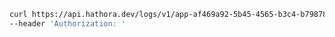 ```bash Example Request
curl https://api.hathora.dev/logs/v1/app-af469a92-5b45-4565-b3c4-b79878de67d2/process/cbfcddd2-0006-43ae-996c-995fff7bed2e?follow=false&tailLines=100 \
--header 'Authorization: '
```
